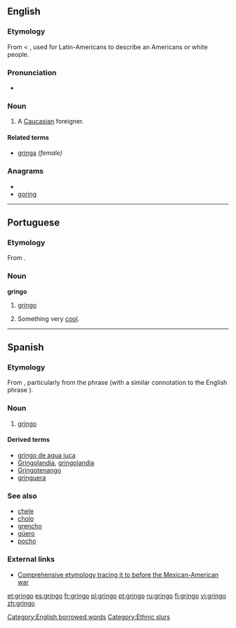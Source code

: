 ==English==
{{wikipedia}}

===Etymology===
From {{etyl|es}} {{term|gringo|lang=es}} < {{term|green|lang=en}}, used for Latin-Americans to describe an Americans or white people.

===Pronunciation===
* {{IPA|/gɹɪŋɡəʊ/}}
*: {{rhymes|ɪŋɡəʊ}}

===Noun===
{{en-noun}}

# {{slang|sometimes|pejorative|Latin America}} A [[Caucasian]] foreigner.

====Related terms====
* [[gringa]] ''(female)''

===Anagrams===
* {{alphagram|gginor}}
* [[goring#English|goring]]

[[Category:English borrowed words]]

----

==Portuguese==

===Etymology===
From {{etyl|es|pt}} {{term|gringo|lang=es}}.

===Noun===
'''gringo'''

# [[#Noun|gringo]]
# {{slang|Brazil|lang=pt}} Something very [[cool]].

----

==Spanish==

===Etymology===
From {{term|griego||Greek|lang=es}}, particularly from the phrase {{term||hablar en griego|to speak Greek}} (with a similar connotation to the English phrase {{term|it's all Greek to me|lang=en}}).
===Noun===
{{es-noun-mf|feminine=gringa}}

# {{sometimes|pejorative|Latin America|lang=es}} [[#English|gringo]]

====Derived terms====
* [[gringo de agua juca]] {{italbrac|Honduras}}
* [[Gringolandia]], [[gringolandia]] {{f}}
* [[Gringotenango]]
* [[gringuera]] {{f}} {{italbrac|Honduras}}

===See also===
* [[chele]] {{italbrac|Honduras}}
* [[cholo]]
* [[grencho]] {{italbrac|Honduras}}
* [[güero]]
* [[pocho]]

===External links===
* [http://www.marrder.com/htw/jan97/editorial.htm Comprehensive etymology tracing it to before the Mexican-American war]

[[Category:Ethnic slurs]]

[[et:gringo]]
[[es:gringo]]
[[fr:gringo]]
[[pl:gringo]]
[[pt:gringo]]
[[ru:gringo]]
[[fi:gringo]]
[[vi:gringo]]
[[zh:gringo]]